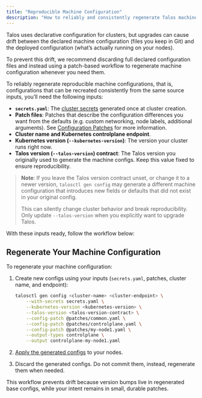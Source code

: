 ```yaml
---
title: "Reproducible Machine Configuration"
description: "How to reliably and consistently regenerate Talos machine configs from source inputs over time."
---
```


Talos uses declarative configuration for clusters, but upgrades can cause drift between the declared machine configuration (files you keep in Git) and the deployed configuration (what’s actually running on your nodes).

To prevent this drift, we recommend discarding full declared configuration files and instead using a patch-based workflow to regenerate machine configuration whenever you need them.

To reliably regenerate reproducible machine configurations, that is, configurations that can be recreated consistently from the same source inputs, you’ll need the following inputs:

* **`secrets.yaml`**: The [cluster secrets](../../getting-started/prodnotes#step-5%3A-generate-secrets-bundle) generated once at cluster creation.
* **Patch files**: Patches that describe the configuration differences you want from the defaults (e.g. custom networking, node labels, additional arguments). See [Configuration Patches](../system-configuration/patching) for more information.
* **Cluster name and Kubernetes controlplane endpoint**.
* **Kubernetes version (`--kubernetes-version`)**: The version your cluster runs right now.
* **Talos version (`--talos-version`) contract**: The Talos version you originally used to generate the machine configs. Keep this value fixed to ensure reproducibility.

> **Note**: If you leave the Talos version contract unset, or change it to a newer version, `talosctl gen config` may
> generate a different machine configuration that introduces new fields or defaults that did not exist in your original
> config.
>
> This can silently change cluster behavior and break reproducibility. Only update `--talos-version` when you
> explicitly want to upgrade Talos.

With these inputs ready, follow the workflow below:

## Regenerate Your Machine Configuration

To regenerate your machine configuration:

1. Create new configs using your inputs (`secrets.yaml`, patches, cluster name, and endpoint):

    ```bash
    talosctl gen config <cluster-name> <cluster-endpoint> \
        --with-secrets secrets.yaml \
        --kubernetes-version <kubernetes-version> \
        --talos-version <talos-version-contract> \
        --config-patch @patches/common.yaml \
        --config-patch @patches/controlplane.yaml \
        --config-patch @patches/my-node1.yaml \
        --output-types controlplane \
        --output controlplane-my-node1.yaml
    ```

1. [Apply the generated configs](../../getting-started/getting-started#step-7%3A-apply-configurations) to your nodes.

1. Discard the generated configs. Do not commit them, instead, regenerate them when needed.

This workflow prevents drift because version bumps live in regenerated base configs, while your intent remains in small, durable patches.